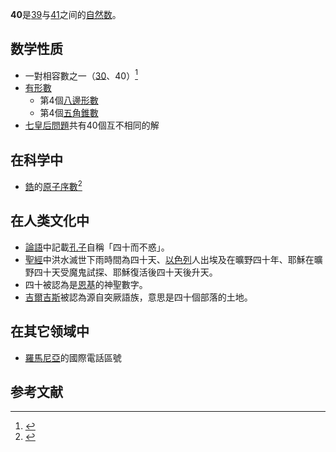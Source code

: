 {{noteTA|G1=Math}}
{{整数
| 小写 = 四十（卌）
| 质因数分解 = {{質因數分解}}
| 罗马数字 = XL
}}
'''40'''是[[39|39]]与[[41|41]]之间的[[自然数|自然数]]。

== 数学性质 ==
{{數字性質|use math=yes}}
* 一對相容數之一（[[30|30]]、40）<ref>{{cite web|author=T. Trotter|url=http://www.trottermath.net/numthry/admirabl.html|title=Admirable Numbers|deadurl=yes|archiveurl=https://web.archive.org/web/20101130221929/http://trottermath.net/numthry/admirabl.html|archivedate=2010-11-30|df=|accessdate=2016-08-28}}</ref>
* [[有形數|有形數]]
** 第4個[[八邊形數|八邊形數]]
** 第4個[[五角錐數|五角錐數]]
* [[八皇后问题|七皇后問題]]共有40個互不相同的解

== 在科学中 ==
* [[鋯|鋯]]的[[原子序數|原子序數]]<ref>{{Cite web |url=http://www.rsc.org/periodic-table |title=Royal Society of Chemistry - Visual Element Periodic Table |accessdate=2013-01-25 |archive-date=2016-04-10 |archive-url=https://web.archive.org/web/20160410112333/http://www.rsc.org/periodic-table |dead-url=no }}</ref>

== 在人类文化中 ==
* [[論語|論語]]中記載[[孔子|孔子]]自稱「四十而不惑」。
* [[聖經|聖經]]中洪水滅世下雨時間為四十天、[[以色列|以色列]]人出埃及在曠野四十年、耶穌在曠野四十天受魔鬼試探、耶穌復活後四十天後升天。
* 四十被認為是[[恩基|恩基]]的神聖數字。
* [[吉爾吉斯|吉爾吉斯]]被認為源自突厥語族，意思是四十個部落的土地。

== 在其它领域中 ==
* [[羅馬尼亞|羅馬尼亞]]的國際電話區號

== 参考文献 ==
{{reflist}}